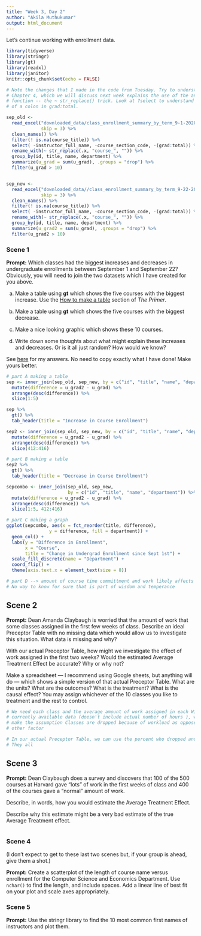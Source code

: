 ```yaml
---
title: "Week 3, Day 2"
author: "Akila Muthukumar"
output: html_document
---
```


Let's continue working with enrollment data.


```r
library(tidyverse)
library(stringr)
library(gt)
library(readxl)
library(janitor)
knitr::opts_chunk$set(echo = FALSE)

# Note the changes that I made in the code from Tuesday. Try to understand them.
# Chapter 4, which we will discuss next week explains the use of the anonymous
# function -- the ~ str_replace() trick. Look at ?select to understand the use
# of a colon in grad:total.

sep_old <- 
  read_excel("downloaded_data/class_enrollment_summary_by_term_9-1-2020.xlsx", 
             skip = 3) %>% 
  clean_names() %>% 
  filter(! is.na(course_title)) %>% 
  select( -instructor_full_name, -course_section_code, -(grad:total)) %>%
  rename_with(~ str_replace(.x, "course_", "")) %>% 
  group_by(id, title, name, department) %>% 
  summarize(u_grad = sum(u_grad), .groups = "drop") %>% 
  filter(u_grad > 10)


sep_new <- 
  read_excel("downloaded_data//class_enrollment_summary_by_term_9-22-2020.xlsx", 
             skip = 3) %>% 
  clean_names() %>% 
  filter(! is.na(course_title)) %>% 
  select( -instructor_full_name, -course_section_code, -(grad:total)) %>%
  rename_with(~ str_replace(.x, "course_", "")) %>% 
  group_by(id, title, name, department) %>% 
  summarize(u_grad2 = sum(u_grad), .groups = "drop") %>% 
  filter(u_grad2 > 10)
```

### Scene 1

**Prompt:** Which classes had the biggest increases and decreases in undergraduate enrollments between September 1 and September 22? Obviously, you will need to join the two datasets which I have created for you above.

a) Make a table using **gt** which shows the five courses with the biggest increase. Use the [How to make a table](https://davidkane9.github.io/PPBDS/tools.html#how-to-make-a-table) section of *The Primer*.

b) Make a table using **gt** which shows the five courses with the biggest decrease.

c) Make a nice looking graphic which shows these 10 courses.

d) Write down some thoughts about what might explain these increases and decreases. Or is it all just random? How would we know?

See [here](https://rpubs.com/dkane/week-3) for my answers. No need to copy exactly what I have done! Make yours better.

```r

# part A making a table
sep <- inner_join(sep_old, sep_new, by = c("id", "title", "name", "department")) %>%
  mutate(difference = u_grad2 - u_grad) %>%
  arrange(desc(difference)) %>%
  slice(1:5)

sep %>%
  gt() %>%
  tab_header(title = "Increase in Course Enrollment")

sep2 <- inner_join(sep_old, sep_new, by = c("id", "title", "name", "department")) %>%
  mutate(difference = u_grad2 - u_grad) %>%
  arrange(desc(difference)) %>%
  slice(412:416)

# part B making a table
sep2 %>%
  gt() %>%
  tab_header(title = "Decrease in Course Enrollment")

sepcombo <- inner_join(sep_old, sep_new, 
                       by = c("id", "title", "name", "department")) %>%
  mutate(difference = u_grad2 - u_grad) %>%
  arrange(desc(difference)) %>%
  slice(1:5, 412:416)

# part C making a graph
ggplot(sepcombo, aes(x = fct_reorder(title, difference), 
                y = difference, fill = department)) +
  geom_col() +
  labs(y = "Difference in Enrollment", 
       x = "Course", 
       title = "Change in Undergrad Enrollment since Sept 1st") +
  scale_fill_discrete(name = "Department") +
  coord_flip() +
  theme(axis.text.x = element_text(size = 8))

# part D --> amount of course time committment and work likely affects it
# No way to know for sure that is part of wisdom and temperance


```

## Scene 2

**Prompt:** Dean Amanda Claybaugh is worried that the amount of work that some classes assigned in the first few weeks of class. Describe an ideal Preceptor Table with no missing data which would allow us to investigate this situation. What data is missing and why? 

With our actual Preceptor Table, how might we investigate the effect of work assigned in the first two weeks? Would the estimated Average Treatment Effect be accurate? Why or why not?

Make a spreadsheet --- I recommend using Google sheets, but anything will do --- which shows a simple version of that actual Preceptor Table. What are the units? What are the outcomes? What is the treatment? What is the causal effect? You may assign whichever of the 10 classes you like to treatment and the rest to control.

```r
# We need each class and the average amount of work assigned in each With our
# currently available data (doesn't include actual number of hours ), we have to
# make the assumption Classes are dropped because of workload as opposed to
# other factor

# In our actual Preceptor Table, we can use the percent who dropped and assume 
# They all 

```

## Scene 3

**Prompt:** Dean Claybaugh does a survey and discovers that 100 of the 500 courses at Harvard gave "lots" of work in the first weeks of class and 400 of the courses gave a "normal" amount of work.

Describe, in words, how you would estimate the Average Treatment Effect. 

Describe why this estimate might be a very bad estimate of the true Average Treatment effect.

```r

```


### Scene 4

(I don't expect to get to these last two scenes but, if your group is ahead, give them a shot.)

**Prompt:** Create a scatterplot of the length of course name versus enrollment for the Computer Science and Economics Department. Use `nchar()` to find the length, and include spaces. Add a linear line of best fit on your plot and scale axes appropriately.


### Scene 5

**Prompt:** Use the stringr library to find the 10 most common first names of instructors and plot them. 

